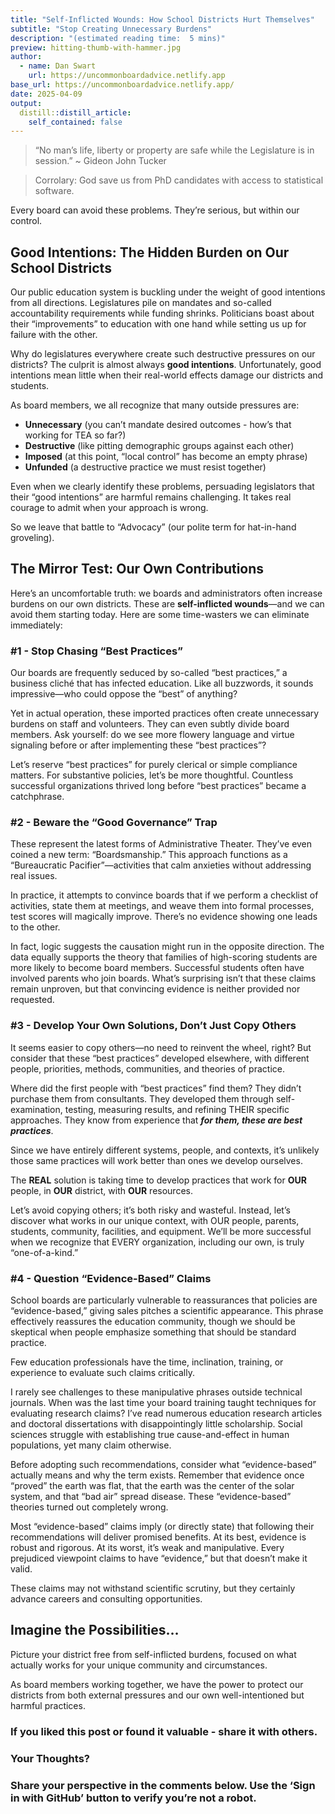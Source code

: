 ```yaml
---
title: "Self-Inflicted Wounds: How School Districts Hurt Themselves"
subtitle: "Stop Creating Unnecessary Burdens"
description: "(estimated reading time:  5 mins)"
preview: hitting-thumb-with-hammer.jpg
author:
  - name: Dan Swart
    url: https://uncommonboardadvice.netlify.app
base_url: https://uncommonboardadvice.netlify.app/
date: 2025-04-09
output: 
  distill::distill_article:
    self_contained: false
---
```


>"No man's life, liberty or property are safe while the Legislature is in session." ~ Gideon John Tucker

>Corrolary: God save us from PhD candidates with access to statistical software.



Every board can avoid these problems. They're serious, but within our control.

## Good Intentions: The Hidden Burden on Our School Districts

Our public education system is buckling under the weight of good intentions from all directions. Legislatures pile on mandates and so-called accountability requirements while funding shrinks. Politicians boast about their "improvements" to education with one hand while setting us up for failure with the other.

Why do legislatures everywhere create such destructive pressures on our districts? The culprit is almost always **good intentions**. Unfortunately, good intentions mean little when their real-world effects damage our districts and students.

As board members, we all recognize that many outside pressures are:

- **Unnecessary** (you can't mandate desired outcomes - how's that working for TEA so far?)
- **Destructive** (like pitting demographic groups against each other)
- **Imposed** (at this point, "local control" has become an empty phrase)
- **Unfunded** (a destructive practice we must resist together)

Even when we clearly identify these problems, persuading legislators that their "good intentions" are harmful remains challenging. It takes real courage to admit when your approach is wrong.

So we leave that battle to "Advocacy" (our polite term for hat-in-hand groveling).


## The Mirror Test: Our Own Contributions

Here's an uncomfortable truth: we boards and administrators often increase burdens on our own districts. These are **self-inflicted wounds**—and we can avoid them starting today. Here are some time-wasters we can eliminate immediately:

### #1 - Stop Chasing "Best Practices"

Our boards are frequently seduced by so-called "best practices," a business cliché that has infected education. Like all buzzwords, it sounds impressive—who could oppose the "best" of anything?

Yet in actual operation, these imported practices often create unnecessary burdens on staff and volunteers. They can even subtly divide board members. Ask yourself: do we see more flowery language and virtue signaling before or after implementing these "best practices"?

Let's reserve "best practices" for purely clerical or simple compliance matters. For substantive policies, let's be more thoughtful. Countless successful organizations thrived long before "best practices" became a catchphrase.

### #2 - Beware the "Good Governance" Trap

These represent the latest forms of Administrative Theater. They've even coined a new term: "Boardsmanship." This approach functions as a "Bureaucratic Pacifier"—activities that calm anxieties without addressing real issues.

In practice, it attempts to convince boards that if we perform a checklist of activities, state them at meetings, and weave them into formal processes, test scores will magically improve. There's no evidence showing one leads to the other.

In fact, logic suggests the causation might run in the opposite direction. The data equally supports the theory that families of high-scoring students are more likely to become board members. Successful students often have involved parents who join boards. What's surprising isn't that these claims remain unproven, but that convincing evidence is neither provided nor requested.

### #3 - Develop Your Own Solutions, Don't Just Copy Others

It seems easier to copy others—no need to reinvent the wheel, right? But consider that these "best practices" developed elsewhere, with different people, priorities, methods, communities, and theories of practice.

Where did the first people with "best practices" find them? They didn't purchase them from consultants. They developed them through self-examination, testing, measuring results, and refining THEIR specific approaches. They know from experience that ***for them, these are best practices***.

Since we have entirely different systems, people, and contexts, it's unlikely those same practices will work better than ones we develop ourselves.

The **REAL** solution is taking time to develop practices that work for **OUR** people, in **OUR** district, with **OUR** resources.

Let's avoid copying others; it's both risky and wasteful. Instead, let's discover what works in our unique context, with OUR people, parents, students, community, facilities, and equipment. We'll be more successful when we recognize that EVERY organization, including our own, is truly "one-of-a-kind."

### #4 - Question "Evidence-Based" Claims

School boards are particularly vulnerable to reassurances that policies are "evidence-based," giving sales pitches a scientific appearance. This phrase effectively reassures the education community, though we should be skeptical when people emphasize something that should be standard practice.

Few education professionals have the time, inclination, training, or experience to evaluate such claims critically.

I rarely see challenges to these manipulative phrases outside technical journals. When was the last time your board training taught techniques for evaluating research claims? I've read numerous education research articles and doctoral dissertations with disappointingly little scholarship. Social sciences struggle with establishing true cause-and-effect in human populations, yet many claim otherwise.

Before adopting such recommendations, consider what "evidence-based" actually means and why the term exists. Remember that evidence once "proved" the earth was flat, that the earth was the center of the solar system, and that "bad air" spread disease. These "evidence-based" theories turned out completely wrong.

Most "evidence-based" claims imply (or directly state) that following their recommendations will deliver promised benefits. At its best, evidence is robust and rigorous. At its worst, it's weak and manipulative. Every prejudiced viewpoint claims to have "evidence," but that doesn't make it valid.

These claims may not withstand scientific scrutiny, but they certainly advance careers and consulting opportunities.

## Imagine the Possibilities...

Picture your district free from self-inflicted burdens, focused on what actually works for your unique community and circumstances.

As board members working together, we have the power to protect our districts from both external pressures and our own well-intentioned but harmful practices.



### If you liked this post or found it valuable - share it with others.


### Your Thoughts?

### Share your perspective in the comments below. Use the 'Sign in with GitHub' button to verify you're not a robot.


